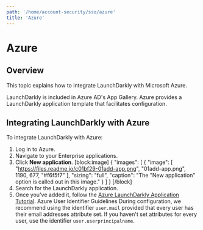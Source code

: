 ```yaml
---
path: '/home/account-security/sso/azure'
title: 'Azure'
---
```


# Azure

## Overview

This topic explains how to integrate LaunchDarkly with Microsoft Azure.

LaunchDarkly is included in Azure AD's App Gallery. Azure provides a LaunchDarkly application template that facilitates configuration.

## Integrating LaunchDarkly with Azure

To integrate LaunchDarkly with Azure:

1. Log in to Azure.
2. Navigate to your Enterprise applications.
3. Click **New application**.
   [block:image]
   {
   "images": [
   {
   "image": [
   "https://files.readme.io/c01bf29-01add-app.png",
   "01add-app.png",
   1190,
   677,
   "#f6f5f7"
   ],
   "sizing": "full",
   "caption": "The \"New application\" option is called out in this image."
   }
   ]
   }
   [/block]
4. Search for the LaunchDarkly application.
5. Once you've added it, follow the [Azure LaunchDarkly Application Tutorial](https://docs.microsoft.com/en-us/azure/active-directory/active-directory-saas-launchdarkly-tutorial).
   <Callout intent="info">
     <CalloutTitle>Azure User Identifier Guidelines</CalloutTitle>
     <CalloutDescription>
       During configuration, we recommend using the identifier `user.mail` provided that every user has their email
       addresses attribute set. If you haven't set attributes for every user, use the identifier
       `user.userprincipalname`.
     </CalloutDescription>
   </Callout>
